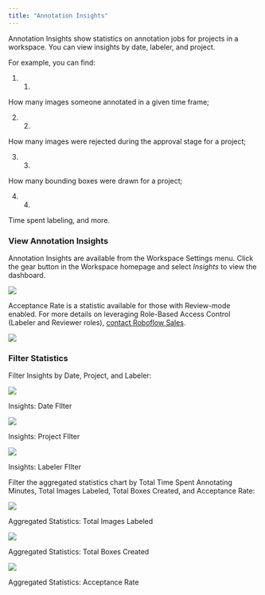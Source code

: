 ```yaml
---
title: "Annotation Insights"
---
```


Annotation Insights show statistics on annotation jobs for projects in a workspace. You can view insights by date, labeler, and project.

For example, you can find:

1. 1.  
How many images someone annotated in a given time frame;

2. 2.  
How many images were rejected during the approval stage for a project;

3. 3.  
How many bounding boxes were drawn for a project;

4. 4.  
Time spent labeling, and more.

### View Annotation Insights

Annotation Insights are available from the Workspace Settings menu. Click the gear button in the Workspace homepage and select _Insights_ to view the dashboard.

![](/images/annotate/image.png)

Acceptance Rate is a statistic available for those with Review-mode enabled. For more details on leveraging Role-Based Access Control (Labeler and Reviewer roles), [contact Roboflow Sales](https://roboflow.com/sales).

![](/images/annotate/image.png)

### Filter Statistics

Filter Insights by Date, Project, and Labeler:

![](/images/annotate/image.png)

Insights: Date FIlter

![](/images/annotate/image.png)

Insights: Project FIlter

![](/images/annotate/image.png)

Insights: Labeler FIlter

Filter the aggregated statistics chart by Total Time Spent Annotating Minutes, Total Images Labeled, Total Boxes Created, and Acceptance Rate:

![](/images/annotate/image.png)

Aggregated Statistics: Total Images Labeled

![](/images/annotate/image.png)

Aggregated Statistics: Total Boxes Created

![](/images/annotate/image.png)

Aggregated Statistics: Acceptance Rate